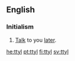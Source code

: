==English==

===Initialism===
{{rfc-header|Initialism}}
{{en-initialism}}

# {{label|en|Internet}} [[talk|Talk]] to you [[later]].

[[he:ttyl]]
[[pt:ttyl]]
[[fi:ttyl]]
[[sv:ttyl]]